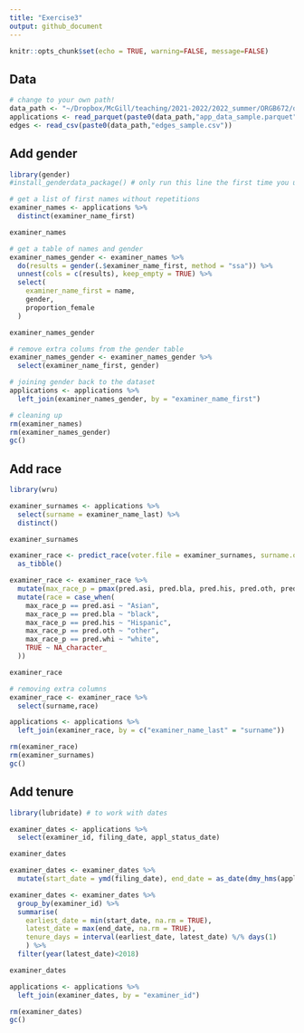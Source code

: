 ```yaml
---
title: "Exercise3"
output: github_document
---
```



```r
knitr::opts_chunk$set(echo = TRUE, warning=FALSE, message=FALSE)
```


## Data
```r
# change to your own path!
data_path <- "~/Dropbox/McGill/teaching/2021-2022/2022_summer/ORGB672/data/"
applications <- read_parquet(paste0(data_path,"app_data_sample.parquet"))
edges <- read_csv(paste0(data_path,"edges_sample.csv"))

```

## Add gender
```r
library(gender)
#install_genderdata_package() # only run this line the first time you use the package, to get data for it

# get a list of first names without repetitions
examiner_names <- applications %>% 
  distinct(examiner_name_first)

examiner_names
```

```r
# get a table of names and gender
examiner_names_gender <- examiner_names %>% 
  do(results = gender(.$examiner_name_first, method = "ssa")) %>% 
  unnest(cols = c(results), keep_empty = TRUE) %>% 
  select(
    examiner_name_first = name,
    gender,
    proportion_female
  )

examiner_names_gender
```

```r
# remove extra colums from the gender table
examiner_names_gender <- examiner_names_gender %>% 
  select(examiner_name_first, gender)

# joining gender back to the dataset
applications <- applications %>% 
  left_join(examiner_names_gender, by = "examiner_name_first")

# cleaning up
rm(examiner_names)
rm(examiner_names_gender)
gc()
```

## Add race
```r
library(wru)

examiner_surnames <- applications %>% 
  select(surname = examiner_name_last) %>% 
  distinct()

examiner_surnames
```

```r
examiner_race <- predict_race(voter.file = examiner_surnames, surname.only = T) %>% 
  as_tibble()
```

```r
examiner_race <- examiner_race %>% 
  mutate(max_race_p = pmax(pred.asi, pred.bla, pred.his, pred.oth, pred.whi)) %>% 
  mutate(race = case_when(
    max_race_p == pred.asi ~ "Asian",
    max_race_p == pred.bla ~ "black",
    max_race_p == pred.his ~ "Hispanic",
    max_race_p == pred.oth ~ "other",
    max_race_p == pred.whi ~ "white",
    TRUE ~ NA_character_
  ))

examiner_race
```

```r
# removing extra columns
examiner_race <- examiner_race %>% 
  select(surname,race)

applications <- applications %>% 
  left_join(examiner_race, by = c("examiner_name_last" = "surname"))

rm(examiner_race)
rm(examiner_surnames)
gc()
```

## Add tenure
```r
library(lubridate) # to work with dates

examiner_dates <- applications %>% 
  select(examiner_id, filing_date, appl_status_date) 

examiner_dates
```

```r
examiner_dates <- examiner_dates %>% 
  mutate(start_date = ymd(filing_date), end_date = as_date(dmy_hms(appl_status_date)))
```

```r
examiner_dates <- examiner_dates %>% 
  group_by(examiner_id) %>% 
  summarise(
    earliest_date = min(start_date, na.rm = TRUE), 
    latest_date = max(end_date, na.rm = TRUE),
    tenure_days = interval(earliest_date, latest_date) %/% days(1)
    ) %>% 
  filter(year(latest_date)<2018)

examiner_dates
```

```r
applications <- applications %>% 
  left_join(examiner_dates, by = "examiner_id")

rm(examiner_dates)
gc()
```





```r

```

```r

```

```r

```

```r

```


